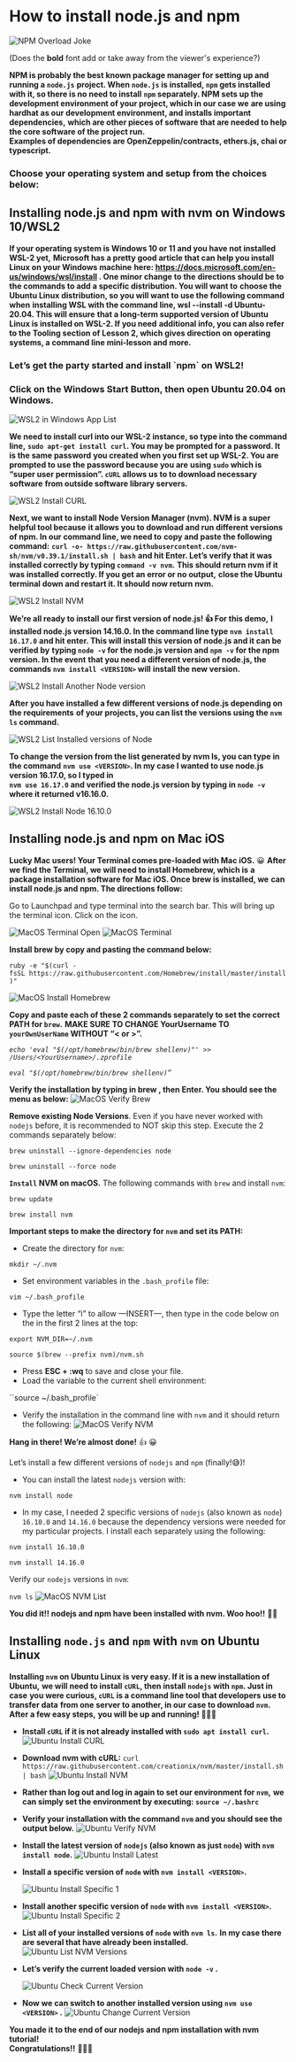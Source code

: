 # How to install node.js and npm

![NPM Overload Joke](/public/assets/lessons/install_npm/npm-jokes-1.png)

(Does the **bold** font add or take away from the viewer's experience?)

**NPM is probably the best known package manager for setting up and running a `node.js`** 
**project. When `node.js` is installed, `npm` gets installed with it, so there is no need to install** 
**`npm` separately. NPM sets up the development environment of your project, which in our case we**
**are using hardhat as our development environment, and installs important dependencies,** 
**which are other pieces of software that are needed to help the core software of the project run.**  
**Examples of dependencies are OpenZeppelin/contracts, ethers.js, chai or typescript.** 

<h3>Choose your operating system and setup from the choices below:</h3>

<h2>Installing node.js and npm with nvm on Windows 10/WSL2</h2>

**If your operating system is Windows 10 or 11 and you have not installed WSL-2 yet,** 
**Microsoft has a pretty good article that can help you install Linux on your Windows machine** 
**here: https://docs.microsoft.com/en-us/windows/wsl/install .  One minor change to the** 
**directions should be to the commands to add a specific distribution. You will want to** 
**choose the Ubuntu Linux distribution, so you will want to use the following command when** 
**installing WSL with the command line, wsl --install -d Ubuntu-20.04. This will ensure** 
**that a long-term supported version of Ubuntu Linux is installed on WSL-2. If you need** 
**additional info, you can also refer to the Tooling section of Lesson 2, which gives direction on** 
**operating systems, a command line mini-lesson and more.**

<h3>Let’s get the party started and install `npm` on WSL2!</h3>

<h3>Click on the Windows Start Button, then open Ubuntu 20.04 on Windows.</h3>

![WSL2 in Windows App List](/public/assets/lessons/install_npm/WSL-open3.PNG)

**We need to install curl into our WSL-2 instance, so type into the command line,** 
**`sudo apt-get install curl`. You may be prompted for a password. It is the same password** 
**you created when you first set up WSL-2. You are prompted to use the password because you are** 
**using `sudo` which is “super user permission”. `cURL` allows us to to download necessary software**
**from outside software library servers.**

![WSL2 Install CURL](/public/assets/lessons/install_npm/CURL3.PNG)

**Next, we want to install Node Version Manager (nvm). NVM is a super helpful tool because** 
**it allows you to download and run different versions of npm. In our command line, we need to** 
**copy and paste the following command:**
**`curl -o- https://raw.githubusercontent.com/nvm-sh/nvm/v0.39.1/install.sh | bash`** 
**and hit Enter. Let’s verify that it was installed correctly by typing `command -v nvm`.** 
**This should return nvm if it was installed correctly. If you get an error or no output,** 
**close the Ubuntu terminal down and restart it. It should now return nvm.**

![WSL2 Install NVM](/public/assets/lessons/install_npm/WSL-install-nvm3.PNG)

**We’re all ready to install our first version of node.js! 👍 For this demo,** 
**I installed node.js version 14.16.0. In the command line type `nvm install 16.17.0`** 
**and hit enter. This will install this version of node.js and it can be verified by** 
**typing `node -v` for the node.js version and `npm -v` for the npm version. In the event** 
**that you need a different version of node.js, the commands `nvm install <VERSION>` will** 
**install the new version.**

![WSL2 Install Another Node version](/public/assets/lessons/install_npm/install-another-version.PNG)

**After you have installed a few different versions of node.js depending on the requirements** 
**of your projects, you can list the versions using the `nvm ls` command.**

![WSL2 List Installed versions of Node](/public/assets/lessons/install_npm/list-installed-versions-of-node.PNG)

**To change the version from the list generated by nvm ls, you can type in the command** 
**`nvm use <VERSION>`. In my case I wanted to use node.js version 16.17.0, so I typed in**                 
**`nvm use 16.17.0` and verified the node.js version by typing in `node -v` where it returned v16.16.0.**

![WSL2 Install Node 16.10.0](/public/assets/lessons/install_npm/WSL-nvm-install-16.17.0.PNG)

<h2>Installing node.js and  npm on Mac iOS</h2>

**Lucky Mac users! Your Terminal comes pre-loaded with Mac iOS.** 😀 
**After we find the Terminal, we will need to install Homebrew, which is** 
**a package installation software for Mac iOS. Once brew is installed, we** 
**can install node.js and npm. The directions follow:**

Go to Launchpad and type terminal into the search bar. This will bring 
up the terminal icon. Click on the icon.

![MacOS Terminal Open](/public/assets/lessons/install_npm/terminal0.png)
![MacOS Terminal](/public/assets/lessons/install_npm/terminal1.png)

**Install brew by copy and pasting the command below:**

   `ruby -e "$(curl -fsSL https://raw.githubusercontent.com/Homebrew/install/master/install)"`

![MacOS Install Homebrew](/public/assets/lessons/install_npm/MacOS-install-brew2.png)

**Copy and paste each of these 2 commands separately to set the correct PATH for `brew`.** 
**MAKE SURE TO CHANGE YourUsername TO `yourOwnUserName` WITHOUT “< or >”.**

*`echo 'eval "$(/opt/homebrew/bin/brew shellenv)"' >> /Users/<YourUsername>/.zprofile`*

*`eval "$(/opt/homebrew/bin/brew shellenv)”`*


**Verify the installation by typing in brew , then Enter. You should see the menu as below:**
![MacOS Verify Brew](/public/assets/lessons/install_npm/MacOS-nvm-ls2.png)


**Remove existing Node Versions**. Even if you have never worked with `nodejs` before, it is 
recommended to NOT skip this step. Execute the 2 commands separately below:

`brew uninstall --ignore-dependencies node`

`brew uninstall --force node`


**`Install` NVM on macOS.** The following commands with `brew` and install `nvm`:

`brew update`

`brew install nvm`


**Important steps to make the directory for `nvm` and set its PATH:**

- Create the directory for `nvm`:

`mkdir ~/.nvm`

- Set environment variables in the `.bash_profile` file:

`vim ~/.bash_profile`

- Type the letter “i” to allow  —INSERT—, then type in the code below on the in the first 2 lines at the top:

`export NVM_DIR=~/.nvm`

`source $(brew --prefix nvm)/nvm.sh`

- Press **ESC + :wq** to save and close your file.
- Load the variable to the current shell environment:

``source ~/.bash_profile`


- Verify the installation in the command line with `nvm` and it should return the following:
![MacOS Verify NVM](/public/assets/lessons/install_npm/MacOS-nvm-version.png)

**Hang in there! We’re almost done!** 👍 😀

Let’s install a few different versions of `nodejs` and `npm` (finally!😅)!

- You can install the latest `nodejs` version with:

`nvm install node`

- In my case, I needed 2 specific versions of `nodejs` (also known as `node`) 
`16.10.0` and `14.16.0` because the dependency versions were needed for my 
particular projects. I install each separately using the following:

`nvm install 16.10.0`

`nvm install 14.16.0`


Verify our `nodejs` versions in `nvm`:

`nvm ls`
![MacOS NVM List](/public/assets/lessons/install_npm/nvm-list-mac.png)

**You did it!! nodejs and npm have been installed with nvm. Woo hoo!!** 🎉💥


## Installing `node.js` and `npm` with `nvm` on Ubuntu Linux

**Installing `nvm` on Ubuntu Linux is very easy. If it is a new installation of Ubuntu,** 
**we will need to install `cURL`,  then install `nodejs` with `npm`. Just in case** 
**you were curious, `cURL` is a command line tool that developers use to transfer data** 
**from one server to another, in our case to download `nvm`. After a few easy steps,** 
**you will be up and running! 🏃🏾‍♀️**

- **Install `cURL` if it is not already installed with `sudo apt install curl`.**
![Ubuntu Install CURL](/public/assets/lessons/install_npm/curl.png)

- **Download nvm with cURL:** 
    `curl https://raw.githubusercontent.com/creationix/nvm/master/install.sh | bash`
![Ubuntu Install NVM](/public/assets/lessons/install_npm/small-nvm.png)

- **Rather than log out and log in again to set our environment for `nvm`,**
  **we can simply set the environment by executing: `source ~/.bashrc`**

- **Verify your installation with the command `nvm` and you should see the output below.**
![Ubuntu Verify NVM](/public/assets/lessons/install_npm/verify-nvm.png)

- **Install the latest version of `nodejs` (also known as just `node`) with `nvm install node`.**
![Ubuntu Install Latest](/public/assets/lessons/install_npm/nvm-install-latest-node.png)

- **Install a specific version of `node` with `nvm install <VERSION>`.**

  ![Ubuntu Install Specific 1](/public/assets/lessons/install_npm/nvm-install-16.10.0-ub.png)

- **Install another specific version of `node` with `nvm install <VERSION>`.**
![Ubuntu Install Specific 2](/public/assets/lessons/install_npm/nvm-install-14.16.0-ub.png)


- **List all of your installed versions of `node` with `nvm ls`.**
  **In my case there are several that have already been installed.**
![Ubuntu List NVM Versions](/public/assets/lessons/install_npm/list-nvm-versions-ub.png)

- **Let’s verify the current loaded version with `node -v` .**

  ![Ubuntu Check Current Version](/public/assets/lessons/install_npm/check-current-version.png)

- **Now we can switch to another installed version using `nvm use <VERSION>` .**
![Ubuntu Change Current Version](/public/assets/lessons/install_npm/change-and-check-current-version.png)


**You made it to the end of our nodejs and npm installation with nvm tutorial!**  
**Congratulations!!** 🎉💥🥇





















